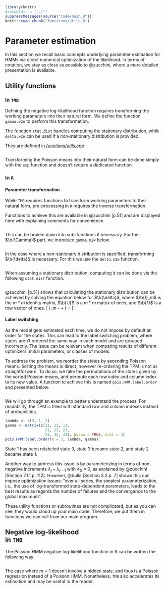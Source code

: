 ```r
library(knitr)
#setwd(dir = "../")
suppressMessages(source("code/main.R"))
knitr::read_chunk('functions/utils.R')
```

# Parameter estimation

In this section we recall basic concepts underlying parameter estimation for HMMs via direct numerical optimization of the likelihood. In terms of notation, we stay as close as possible to @zucchini, where a more detailed presentation is available.

## Utility functions

### In `TMB`

Defining the negative log-likelihood function requires transforming the working parameters into their natural form.
We define the function `gamma.w2n` to perform this transformation.

The function `stat.dist` handles computing the stationary distribution, while `delta.w2n` can be used if a non-stationary distribution is provided.

They are defined in *[functions/utils.cpp](functions/utils.cpp)*

```Rcpp
```

Transforming the Poisson means into their natural form can be done simply with the `exp` function and doesn't require a dedicated function.

### In `R`
#### Parameter transformation
While `TMB` requires functions to transform working parameters to their natural form, pre-processing in `R` requires the inverse transformation.

Functions to achieve this are available in @zucchini [p.51] and are displayed here with explaining comments for convenience.

```r
```

This can be broken down into sub-functions if necessary. For the $\b{\Gamma}$ part, we introduce `gamma.n2w` below.
```r
```

In the case where a non-stationary distribution is specified, transforming $\b{\delta}$ is necessary. For this we use the `delta.n2w` function.
```r
```

When assuming a stationary distribution, computing it can be done via the following `stat.dist` function.
```r
```

@zucchini[p.51] shows that calculating the stationary distribution can be achieved by solving the equation below for $\b{\delta}$, where $\b{I}_m$ is the $m*m$ identity matrix, $\b{U}$ is a $m*m$ matrix of ones, and $\b{1}$ is a row vector of ones.
\[
\b{\delta}(\b{I}_m - \b{\Gamma} + \b{U}) = \b{1}
\]



#### Label switching {#label-switching}
As the model gets estimated each time, we do not impose by default an order for the states.
This can lead to the label switching problem, where states aren't ordered the same way in each model and are grouped incorrectly.
The issue can be relevant when comparing results of different optimizers, initial parameters, or classes of models. 

To address the problem, we reorder the states by ascending Poisson means.
Sorting the means is direct, however re-ordering the TPM is not as straightforward.
To do so, we take the permutations of the states given by the sorted Poisson means, and permute each row index and column index to its new value.
A function to achieve this is named `pois.HMM.label.order` and presented below. 
```r
```

We will go through an example to better understand the process.
For readability, the TPM is filled with standard row and column indexes instead of probabilities.
```r
lambda <- c(3, 1, 2)
gamma <- matrix(c(11, 12, 13,
                  21, 22, 23,
                  31, 32, 33), byrow = TRUE, ncol = 3)
pois.HMM.label.order(m = 3, lambda, gamma)
```

State 1 has been relabeled state 3, state 3 became state 2, and state 2 became state 1.

Another way to address this issue is by parameterizing in terms of non-negative increments $\lambda_j - \lambda_{j-1}$ with $\lambda_0 \equiv 0$, as explained by @zucchini[Section 7.1.1 p. 112].
However, @bulla [Section 3.2 p. 7] shows this can impose optimization issues: "over all series, the simplest parameterization, i.e., the use of log-transformed state-dependent parameters, leads to the best results as regards the number of failures and the convergence to the global maximum".

These utility functions or subroutines are not complicated, but as you can see, they would cloud up your main code.
Therefore, we put them in functions we can call from our main program.

## Negative log-likelihood<br> in `TMB`

The Poisson HMM negative log-likelihood function in R can be written the following way.
```Rcpp
```

The case where $m = 1$ doesn't involve a hidden state, and thus is a Poisson regression instead of a Poisson HMM.
Nonetheless, `TMB` also accelerates its estimation and may be useful to the reader.
